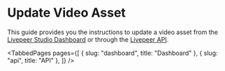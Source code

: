 
<head>
  <title>Update Video Asset | Livepeer Studio Docs</title>
  <meta
    property="og:title"
    content="Update Video Asset | Livepeer Studio Docs"
  />
</head>

# Update Video Asset

This guide provides you the instructions to update a video asset from the [Livepeer Studio Dashboard](./dashboard) 
or through the [Livepeer API](./api).

<TabbedPages
  pages={[
    { slug: "dashboard", title: "Dashboard" },
    { slug: "api", title: "API" },
  ]}
/>